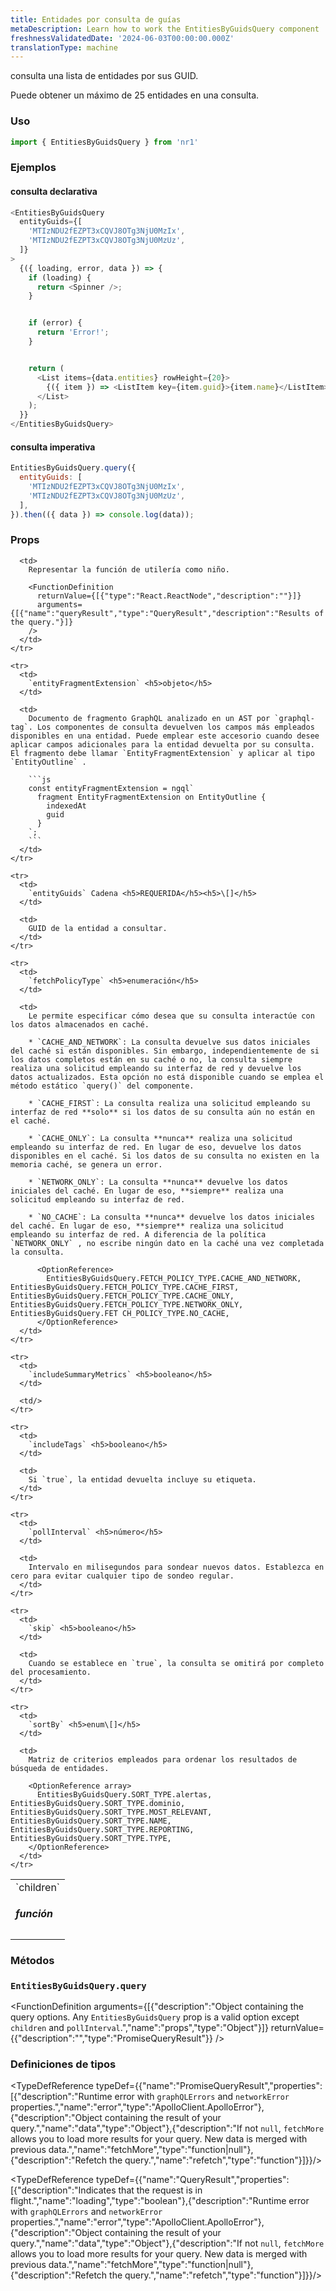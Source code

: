 ```yaml
---
title: Entidades por consulta de guías
metaDescription: Learn how to work the EntitiesByGuidsQuery component
freshnessValidatedDate: '2024-06-03T00:00:00.000Z'
translationType: machine
---
```


consulta una lista de entidades por sus GUID.

Puede obtener un máximo de 25 entidades en una consulta.

### Uso

```js
import { EntitiesByGuidsQuery } from 'nr1'
```

### Ejemplos

#### consulta declarativa

```js
<EntitiesByGuidsQuery
  entityGuids={[
    'MTIzNDU2fEZPT3xCQVJ8OTg3NjU0MzIx',
    'MTIzNDU2fEZPT3xCQVJ8OTg3NjU0MzUz',
  ]}
>
  {({ loading, error, data }) => {
    if (loading) {
      return <Spinner />;
    }


    if (error) {
      return 'Error!';
    }


    return (
      <List items={data.entities} rowHeight={20}>
        {({ item }) => <ListItem key={item.guid}>{item.name}</ListItem>}
      </List>
    );
  }}
</EntitiesByGuidsQuery>
```

#### consulta imperativa

```js
EntitiesByGuidsQuery.query({
  entityGuids: [
    'MTIzNDU2fEZPT3xCQVJ8OTg3NjU0MzIx',
    'MTIzNDU2fEZPT3xCQVJ8OTg3NjU0MzUz',
  ],
}).then(({ data }) => console.log(data));
```

### Props

<table>
  <tbody>
    <tr>
      <td>
        `children` <h5>función</h5>
      </td>

      <td>
        Representar la función de utilería como niño.

        <FunctionDefinition
          returnValue={[{"type":"React.ReactNode","description":""}]}
          arguments={[{"name":"queryResult","type":"QueryResult","description":"Results of the query."}]}
        />
      </td>
    </tr>

    <tr>
      <td>
        `entityFragmentExtension` <h5>objeto</h5>
      </td>

      <td>
        Documento de fragmento GraphQL analizado en un AST por `graphql-tag`. Los componentes de consulta devuelven los campos más empleados disponibles en una entidad. Puede emplear este accesorio cuando desee aplicar campos adicionales para la entidad devuelta por su consulta. El fragmento debe llamar `EntityFragmentExtension` y aplicar al tipo `EntityOutline` .

        ```js
        const entityFragmentExtension = ngql`
          fragment EntityFragmentExtension on EntityOutline {
            indexedAt
            guid
          }
        `;
        ```
      </td>
    </tr>

    <tr>
      <td>
        `entityGuids` Cadena <h5>REQUERIDA</h5><h5>\[]</h5>
      </td>

      <td>
        GUID de la entidad a consultar.
      </td>
    </tr>

    <tr>
      <td>
        `fetchPolicyType` <h5>enumeración</h5>
      </td>

      <td>
        Le permite especificar cómo desea que su consulta interactúe con los datos almacenados en caché.

        * `CACHE_AND_NETWORK`: La consulta devuelve sus datos iniciales del caché si están disponibles. Sin embargo, independientemente de si los datos completos están en su caché o no, la consulta siempre realiza una solicitud empleando su interfaz de red y devuelve los datos actualizados. Esta opción no está disponible cuando se emplea el método estático `query()` del componente.

        * `CACHE_FIRST`: La consulta realiza una solicitud empleando su interfaz de red **solo** si los datos de su consulta aún no están en el caché.

        * `CACHE_ONLY`: La consulta **nunca** realiza una solicitud empleando su interfaz de red. En lugar de eso, devuelve los datos disponibles en el caché. Si los datos de su consulta no existen en la memoria caché, se genera un error.

        * `NETWORK_ONLY`: La consulta **nunca** devuelve los datos iniciales del caché. En lugar de eso, **siempre** realiza una solicitud empleando su interfaz de red.

        * `NO_CACHE`: La consulta **nunca** devuelve los datos iniciales del caché. En lugar de eso, **siempre** realiza una solicitud empleando su interfaz de red. A diferencia de la política `NETWORK_ONLY` , no escribe ningún dato en la caché una vez completada la consulta.

          <OptionReference>
            EntitiesByGuidsQuery.FETCH_POLICY_TYPE.CACHE_AND_NETWORK, EntitiesByGuidsQuery.FETCH_POLICY_TYPE.CACHE_FIRST, EntitiesByGuidsQuery.FETCH_POLICY_TYPE.CACHE_ONLY, EntitiesByGuidsQuery.FETCH_POLICY_TYPE.NETWORK_ONLY, EntitiesByGuidsQuery.FET CH_POLICY_TYPE.NO_CACHE,
          </OptionReference>
      </td>
    </tr>

    <tr>
      <td>
        `includeSummaryMetrics` <h5>booleano</h5>
      </td>

      <td/>
    </tr>

    <tr>
      <td>
        `includeTags` <h5>booleano</h5>
      </td>

      <td>
        Si `true`, la entidad devuelta incluye su etiqueta.
      </td>
    </tr>

    <tr>
      <td>
        `pollInterval` <h5>número</h5>
      </td>

      <td>
        Intervalo en milisegundos para sondear nuevos datos. Establezca en cero para evitar cualquier tipo de sondeo regular.
      </td>
    </tr>

    <tr>
      <td>
        `skip` <h5>booleano</h5>
      </td>

      <td>
        Cuando se establece en `true`, la consulta se omitirá por completo del procesamiento.
      </td>
    </tr>

    <tr>
      <td>
        `sortBy` <h5>enum\[]</h5>
      </td>

      <td>
        Matriz de criterios empleados para ordenar los resultados de búsqueda de entidades.

        <OptionReference array>
          EntitiesByGuidsQuery.SORT_TYPE.alertas, EntitiesByGuidsQuery.SORT_TYPE.dominio, EntitiesByGuidsQuery.SORT_TYPE.MOST_RELEVANT, EntitiesByGuidsQuery.SORT_TYPE.NAME, EntitiesByGuidsQuery.SORT_TYPE.REPORTING, EntitiesByGuidsQuery.SORT_TYPE.TYPE,
        </OptionReference>
      </td>
    </tr>
  </tbody>
</table>

### Métodos

### `EntitiesByGuidsQuery.query`

<FunctionDefinition
  arguments={[{"description":"Object containing the query options. Any `EntitiesByGuidsQuery` prop is a valid option except `children` and `pollInterval`.","name":"props","type":"Object"}]}
  returnValue={{"description":"","type":"PromiseQueryResult"}}
/>

### Definiciones de tipos

<TypeDefReference typeDef={{"name":"PromiseQueryResult","properties":[{"description":"Runtime error with `graphQLErrors` and `networkError` properties.","name":"error","type":"ApolloClient.ApolloError"},{"description":"Object containing the result of your query.","name":"data","type":"Object"},{"description":"If not `null`, `fetchMore` allows you to load more results for your query. New data is merged with previous data.","name":"fetchMore","type":"function|null"},{"description":"Refetch the query.","name":"refetch","type":"function"}]}}/>

<TypeDefReference typeDef={{"name":"QueryResult","properties":[{"description":"Indicates that the request is in flight.","name":"loading","type":"boolean"},{"description":"Runtime error with `graphQLErrors` and `networkError` properties.","name":"error","type":"ApolloClient.ApolloError"},{"description":"Object containing the result of your query.","name":"data","type":"Object"},{"description":"If not `null`, `fetchMore` allows you to load more results for your query. New data is merged with previous data.","name":"fetchMore","type":"function|null"},{"description":"Refetch the query.","name":"refetch","type":"function"}]}}/>